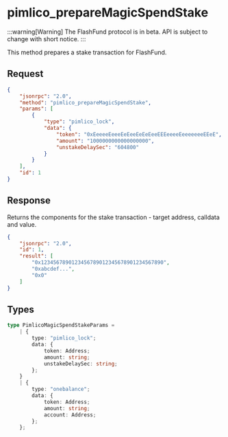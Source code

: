 # pimlico_prepareMagicSpendStake

:::warning[Warning]
The FlashFund protocol is in beta. API is subject to change with short notice.
:::

This method prepares a stake transaction for FlashFund.

## Request

```json
{
    "jsonrpc": "2.0",
    "method": "pimlico_prepareMagicSpendStake",
    "params": [
        {
            "type": "pimlico_lock",
            "data": {
                "token": "0xEeeeeEeeeEeEeeEeEeEeeEEEeeeeEeeeeeeeEEeE",
                "amount": "1000000000000000000",
                "unstakeDelaySec": "604800"
            }
        }
    ],
    "id": 1
}
```

## Response

Returns the components for the stake transaction - target address, calldata and value.

```json
{
    "jsonrpc": "2.0",
    "id": 1,
    "result": [
        "0x1234567890123456789012345678901234567890",
        "0xabcdef...",
        "0x0"
    ]
}
```

## Types

```typescript
type PimlicoMagicSpendStakeParams =
    | {
        type: "pimlico_lock";
        data: {
            token: Address;
            amount: string;
            unstakeDelaySec: string;
        };
    }
    | {
        type: "onebalance";
        data: {
            token: Address;
            amount: string;
            account: Address;
        };
    };
``` 